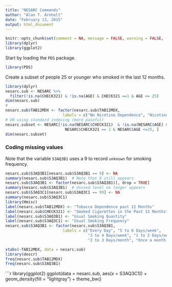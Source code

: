 ```yaml
---
title: "NESARC Commands"
author: "Alan T. Arnholt"
date: "February 13, 2015"
output: html_document
---
```


```r
knitr::opts_chunk$set(comment = NA, message = FALSE, warning = FALSE, fig.align = "center")
library(dplyr)
library(ggplot2)
```

Start by loading the `PDS` package.

```r
library(PDS)
```

Create a subset of people 25 or younger who smoked in the last 12 months.

```r
library(dplyr)
nesarc.sub <- NESARC %>% 
  filter(!is.na(CHECK321) & !is.na(AGE) & CHECK321 ==1 & AGE <= 25)
dim(nesarc.sub)
#
nesarc.sub$TAB12MDX <- factor(nesarc.sub$TAB12MDX, 
                         labels = c("No Nicotine Dependence", "Nicotine Dependence"))
# OR using standard indexing (more painful)
nesarc.subset <- NESARC[!is.na(NESARC$CHECK321)  & !is.na(NESARC$AGE) &
                          NESARC$CHECK321 == 1 & NESARC$AGE <=25, ]
dim(nesarc.subset)
```

### Coding missing values
Note that the variable `S3AQ3B1` uses a 9 to record `unknown` for smoking frequency.


```r
nesarc.sub$S3AQ3B1[nesarc.sub$S3AQ3B1 == 9] <- NA
summary(nesarc.sub$S3AQ3B1)  # Note that 9 still appears
nesarc.sub$S3AQ3B1 <- factor(nesarc.sub$S3AQ3B1)[, drop = TRUE]
summary(nesarc.sub$S3AQ3B1)  # Unused level no longer appears
nesarc.sub$S3AQ3C1[nesarc.sub$S3AQ3C1 == 99] <- NA
summary(nesarc.sub$S3AQ3C1)
library(Hmisc)
label(nesarc.sub$TAB12MDX) <- "Tobacco Dependence past 12 Months"
label(nesarc.sub$CHECK321) <- "Smoked Cigarettes in the Past 12 Months"
label(nesarc.sub$S3AQ3B1) <- "Usual Smoking Quantity"
label(nesarc.sub$S3AQ3C1) <- "Usual Smoking Frequency"
nesarc.sub$S3AQ3B1 <- factor(nesarc.sub$S3AQ3B1, 
                         labels = c("Every Day", "5 to 6 Days/week", 
                                    "3 to 4 Days/week", "1 to 2 Days/week", 
                                    "2 to 3 Days/month", "Once a month or less"))
```



```r
xtabs(~TAB12MDX, data = nesarc.sub)
library(descr)
freq(nesarc.sub$TAB12MDX)
freq(nesarc.sub$S3AQ3B1)
```

```r
library(ggplot2)
ggplot(data = nesarc.sub, aes(x = S3AQ3C1)) + 
  geom_density(fill = "lightgray") + 
  theme_bw()
